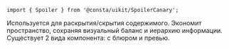 
```tsx
import { Spoiler } from '@consta/uikit/SpoilerCanary';
```

Используется для раскрытия/скрытия содержимого. Экономит пространство, сохраняя визуальный баланс и иерархию информации. Существует 2 вида компонента: с блюром и превью.

<SpoilerExampleBasic />
